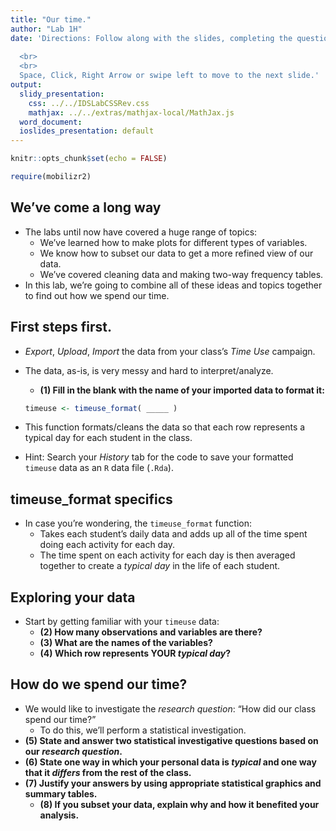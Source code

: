 ```yaml
---
title: "Our time."
author: "Lab 1H"
date: 'Directions: Follow along with the slides, completing the questions in <font color=#25679E><b>blue</b></font> on your computer, and answering the questions in **red** in your journal.  
  
  <br>
  <br>
  Space, Click, Right Arrow or swipe left to move to the next slide.'
output:
  slidy_presentation:
    css: ../../IDSLabCSSRev.css
    mathjax: ../../extras/mathjax-local/MathJax.js
  word_document:
  ioslides_presentation: default
---
```


```r
knitr::opts_chunk$set(echo = FALSE)
```

```r
require(mobilizr2)
```

## We've come a long way

- The labs until now have covered a huge range of topics:
    - We've learned how to make plots for different types of variables.
    - We know how to subset our data to get a more refined view of our data.
    - We've covered cleaning data and making two-way frequency tables.
- In this lab, we're going to combine all of these ideas and topics together to find out how we spend our time.


## First steps first.

- <span class="blue">_Export_, _Upload_, _Import_ the data from your class's _Time Use_ campaign.</span>

- The data, as-is, is very messy and hard to interpret/analyze.

    - **(1) Fill in the blank with the name of your imported data to format it:**
```r
timeuse <- timeuse_format( _____ )
```
- This function formats/cleans the data so that each row represents a typical day for each student in the class.
- <span class="blue">Hint: Search your _History_ tab for the code to save your formatted `timeuse` data as an `R` data file (`.Rda`).</span>


## timeuse_format specifics

- In case you're wondering, the `timeuse_format` function:
    - Takes each student's daily data and adds up all of the time spent doing each activity for each day.
    - The time spent on each activity for each day is then averaged together to create a _typical day_ in the life of each student.


## Exploring your data

- Start by getting familiar with your `timeuse` data: 
    - **(2) How many observations and variables are there?**
    - **(3) What are the names of the variables?**
    - **(4) Which row represents YOUR _typical day_?**
  
  
## How do we spend our time?

- We would like to investigate the _research question_: "How did our class spend our time?"
    - To do this, we'll perform a statistical investigation.
- **(5) State and answer two statistical investigative questions based on our _research question_.**  
- **(6) State one way in which your personal data is _typical_ and one way that it _differs_ from the rest of the class.** 
- **(7) Justify your answers by using appropriate statistical graphics and summary tables.** 
    - **(8) If you subset your data, explain why and how it benefited your analysis.**